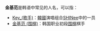 '''金基范'''是韩语中常见的人名，可以指：
* [[Key_(歌手)|Key_(歌手)]]：[[韓國|韓國]]演唱组合[[SHINee|SHINee]]中的一员
* [[金基范_(围棋)|金基范 (围棋)]]：韩国职业初段[[围棋|围棋]]棋手
{{Disambiguation|J|Cat=三字金姓人名消歧义}}